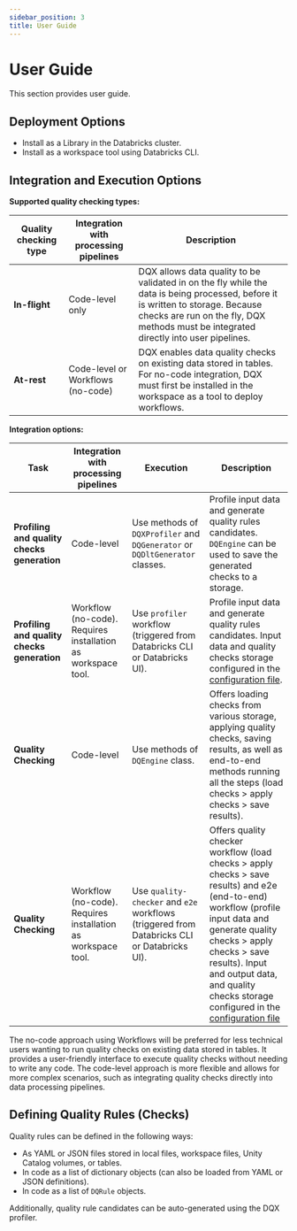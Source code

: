 ```yaml
---
sidebar_position: 3
title: User Guide
---
```


# User Guide

This section provides user guide.

## Deployment Options

* Install as a Library in the Databricks cluster.
* Install as a workspace tool using Databricks CLI.

## Integration and Execution Options

**Supported quality checking types:**

| Quality checking type | Integration with processing pipelines | Description                                                                                                                                                                                                                |
|---------------------- | ------------------------------------- | -------------------------------------------------------------------------------------------------------------------------------------------------------------------------------------------------------------------------- |
| **In-flight**         | Code-level only                       | DQX allows data quality to be validated in on the fly while the data is being processed, before it is written to storage. Because checks are run on the fly, DQX methods must be integrated directly into user pipelines.  |
| **At-rest**           | Code-level or Workflows (no-code)     | DQX enables data quality checks on existing data stored in tables. For no-code integration, DQX must first be installed in the workspace as a tool to deploy workflows.                                                    |

**Integration options:**

| Task                                        | Integration with processing pipelines                        | Execution                                                                                   | Description                                                                                                                                                                                                                                                                                                                |
|-------------------------------------------- | ------------------------------------------------------------ | ------------------------------------------------------------------------------------------- | -------------------------------------------------------------------------------------------------------------------------------------------------------------------------------------------------------------------------------------------------------------------------------------------------------------------------- |
| **Profiling and quality checks generation** | Code-level                                                   | Use methods of `DQXProfiler` and `DQGenerator` or `DQDltGenerator` classes.                 | Profile input data and generate quality rules candidates. `DQEngine` can be used to save the generated checks to a storage.                                                                                                                                                                                                |
| **Profiling and quality checks generation** | Workflow (no-code). Requires installation as workspace tool. | Use `profiler` workflow (triggered from Databricks CLI or Databricks UI).                   | Profile input data and generate quality rules candidates. Input data and quality checks storage configured in the [configuration file](/docs/installation/#configuration-file).                                                                                                                                            |
| **Quality Checking**                        | Code-level                                                   | Use methods of `DQEngine` class.                                                            | Offers loading checks from various storage, applying quality checks, saving results, as well as end-to-end methods running all the steps (load checks > apply checks > save results).                                                                                                                                      |
| **Quality Checking**                        | Workflow (no-code). Requires installation as workspace tool. | Use `quality-checker` and `e2e` workflows (triggered from Databricks CLI or Databricks UI). | Offers quality checker workflow (load checks > apply checks > save results) and e2e (end-to-end) workflow (profile input data and generate quality checks > apply checks > save results). Input and output data, and quality checks storage configured in the [configuration file](/docs/installation/#configuration-file) |

The no-code approach using Workflows will be preferred for less technical users wanting to run quality checks on existing data stored in tables. It provides a user-friendly interface to execute quality checks without needing to write any code.
The code-level approach is more flexible and allows for more complex scenarios, such as integrating quality checks directly into data processing pipelines.

## Defining Quality Rules (Checks)

Quality rules can be defined in the following ways:
- As YAML or JSON files stored in local files, workspace files, Unity Catalog volumes, or tables.
- In code as a list of dictionary objects (can also be loaded from YAML or JSON definitions).
- In code as a list of `DQRule` objects.

Additionally, quality rule candidates can be auto-generated using the DQX profiler.